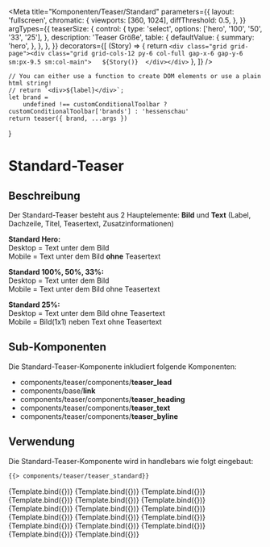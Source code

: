 
<Meta
    title="Komponenten/Teaser/Standard"
    parameters={{
        layout: 'fullscreen',
        chromatic: {
            viewports: [360, 1024],
            diffThreshold: 0.5,
        },
    }}
    argTypes={{
        teaserSize: {
            control: {
                type: 'select',
                options: ['hero', '100', '50', '33', '25'],
            },
            description: 'Teaser Größe',
            table: {
                defaultValue: {
                    summary: 'hero',
                },
            },
        },
    }}
    decorators={[
        (Story) => {
            return `<div class="grid grid-page"><div class="grid grid-cols-12 py-6 col-full gap-x-6 gap-y-6 sm:px-9.5 sm:col-main">  
                ${Story()} 
                </div></div>`
        },
    ]}
/>

    // You can either use a function to create DOM elements or use a plain html string!
    // return `<div>${label}</div>`;
    let brand =
        undefined !== customConditionalToolbar ? customConditionalToolbar['brands'] : 'hessenschau'
    return teaser({ brand, ...args })
}

# Standard-Teaser

## Beschreibung

Der Standard-Teaser besteht aus 2 Hauptelemente: <b>Bild</b> und <b>Text</b> (Label, Dachzeile, Titel, Teasertext, Zusatzinformationen)

<b>Standard Hero:</b> <br />
Desktop = Text unter dem Bild <br />
Mobile = Text unter dem Bild <b>ohne</b> Teasertext <br />

<b>Standard 100%, 50%, 33%:</b> <br />
Desktop = Text unter dem Bild <br />
Mobile = Text unter dem Bild ohne Teasertext <br />

<b>Standard 25%:</b> <br />
Desktop = Text unter dem Bild ohne Teasertext <br />
Mobile = Bild(1x1) neben Text ohne Teasertext <br />

## Sub-Komponenten

Die Standard-Teaser-Komponente inkludiert folgende Komponenten:

<ul>
    <li>
        components/teaser/components/<b>teaser_lead</b>
    </li>
    <li>
        components/base/<b>link</b>
    </li>
    <li>
        components/teaser/components/<b>teaser_heading</b>
    </li>
    <li>
        components/teaser/components/<b>teaser_text</b>
    </li>
    <li>
        components/teaser/components/<b>teaser_byline</b>
    </li>
</ul>

## Verwendung

Die Standard-Teaser-Komponente wird in handlebars wie folgt eingebaut:

```html
{{> components/teaser/teaser_standard}}
```

<Preview withToolbar>
    <Story name="Standard Hero" args={teaserHeroSerif.logicItem.includeModel}>
        {Template.bind({})}
    </Story>
    <Story name="Standard Hero mit Label" args={teaserHeroSerifWithLabel.logicItem.includeModel}>
        {Template.bind({})}
    </Story>
    <Story
        name="Standard Hero Mit Kommentaren"
        args={teaserHeroSerifWithComments.logicItem.includeModel}
    >
        {Template.bind({})}
    </Story>
    <Story name="Standard Hero mit externem Link" args={teaserHeroLink.logicItem.includeModel}>
        {Template.bind({})}
    </Story>
    <Story name="Standard 100" args={teaser100Serif.logicItem.includeModel}>
        {Template.bind({})}
    </Story>
    <Story name="Standard 100 mit externem Link" args={teaser100Link.logicItem.includeModel}>
        {Template.bind({})}
    </Story>
    <Story name="Standard 100 mit Sendungsdokument" args={teaser100Program.logicItem.includeModel}>
        {Template.bind({})}
    </Story>
    <Story name="Standard 50" args={teaser50Serif.logicItem.includeModel}>
        {Template.bind({})}
    </Story>
    <Story
        name="Standard 50 ohne Teaserbild"
        args={teaser50SerifWithoutTeaserImage.logicItem.includeModel}
    >
        {Template.bind({})}
    </Story>
    <Story name="Standard 50 mit externem Link" args={teaser50Link.logicItem.includeModel}>
        {Template.bind({})}
    </Story>
    <Story name="Standard 33" args={teaser33Serif.logicItem.includeModel}>
        {Template.bind({})}
    </Story>
    <Story name="Standard 33 mit externem Link" args={teaser33Link.logicItem.includeModel}>
        {Template.bind({})}
    </Story>
    <Story name="Standard 25" args={teaser25Serif.logicItem.includeModel}>
        {Template.bind({})}
    </Story>
    <Story
        name="Standard 25 ohne Teaserbild"
        args={teaser25SerifWithoutTeaserimage.logicItem.includeModel}
    >
        {Template.bind({})}
    </Story>
    <Story name="Standard 25 mit externem Link" args={teaser25Link.logicItem.includeModel}>
        {Template.bind({})}
    </Story>
    <Story name="Standard 100 Mit Download" args={teaser100Download.logicItem.includeModel}>
        {Template.bind({})}
    </Story>
    <Story name="Standard 33 mit langer Ortsmarke" args={teaser33LongGeotag.logicItem.includeModel}>
        {Template.bind({})}
    </Story>
</Preview>
